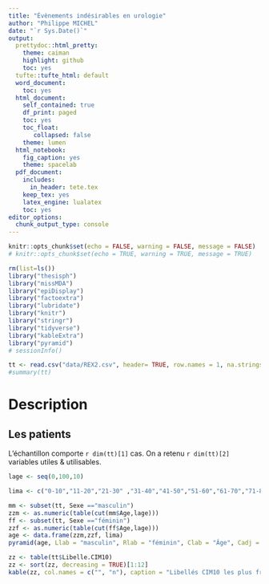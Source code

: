 ```yaml
---
title: "Évènements indésirables en urologie"
author: "Philippe MICHEL"
date: "`r Sys.Date()`"
output:
  prettydoc::html_pretty:
    theme: caiman
    highlight: github
    toc: yes
  tufte::tufte_html: default
  word_document:
    toc: yes
  html_document:
    self_contained: true
    df_print: paged
    toc: yes
    toc_float: 
       collapsed: false
    theme: lumen
  html_notebook:
    fig_caption: yes
    theme: spacelab
  pdf_document:
    includes:
      in_header: tete.tex
    keep_tex: yes
    latex_engine: lualatex
    toc: yes
editor_options:
  chunk_output_type: console
---
```


```r
knitr::opts_chunk$set(echo = FALSE, warning = FALSE, message = FALSE)
# knitr::opts_chunk$set(echo = TRUE, warning = TRUE, message = TRUE)
```


```r
rm(list=ls())
library("thesisph")
library("missMDA")
library("epiDisplay")
library("factoextra")
library("lubridate")
library("knitr")
library("stringr")
library("tidyverse")
library("kableExtra")
library("pyramid")
# sessionInfo()
```

```r
tt <- read.csv("data/REX2.csv", header= TRUE, row.names = 1, na.strings = c(""))
#summary(tt)
```
# Description

## Les patients

L'échantillon comporte `r dim(tt)[1]` cas. On a retenu `r dim(tt)[2]` variables utiles & utilisables.

```r
lage <- seq(0,100,10)

lima <- c("0-10","11-20","21-30" ,"31-40","41-50","51-60","61-70","71-80","81-90", "> 90")

mm <- subset(tt, Sexe =="masculin")
zzm <- as.numeric(table(cut(mm$Age,lage)))
ff <- subset(tt, Sexe =="féminin")
zzf <- as.numeric(table(cut(ff$Age,lage)))
age <- data.frame(zzm,zzf, lima)
pyramid(age, Llab = "masculin", Rlab = "féminin", Clab = "Âge", Cadj = 0.01, GL = TRUE, main = "Pyramide des âges")
```

```r
zz <- table(tt$Libelle.CIM10)
zz <- sort(zz, decreasing = TRUE)[1:12]
kable(zz, col.names = c("", "n"), caption = "Libellés CIM10 les plus fréquents", label = "cim")
```


